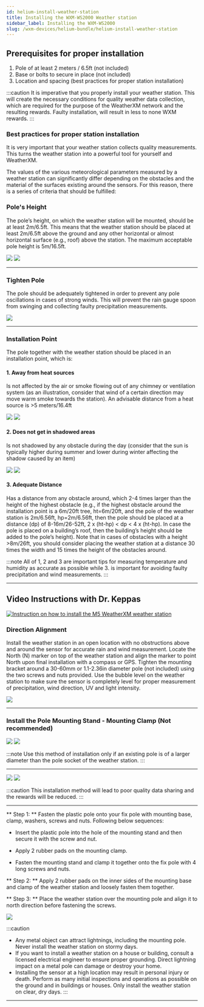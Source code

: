 ```yaml
---
id: helium-install-weather-station
title: Installing the WXM-WS2000 Weather station
sidebar_label: Installing the WXM-WS2000
slug: /wxm-devices/helium-bundle/helium-install-weather-station
---
```



## Prerequisites for proper installation
1. Pole of at least 2 meters / 6.5ft (not included)
1. Base or bolts to secure in place (not included)
1. Location and spacing (best practices for proper station installation)

:::caution
It is imperative that you properly install your weather station. This will create the necessary conditions for quality weather data collection, which are required for the purpose of the WeatherXM network and the resulting rewards. Faulty installation, will result in less to none WXM rewards.
:::

### Best practices for proper station installation

It is very important that your weather station collects quality measurements.
This turns the weather station into a powerful tool for yourself and WeatherXM.

The values of the various meteorological parameters measured by a weather station can significantly differ depending on the obstacles
and the material of the surfaces existing around the sensors. For this reason, there is a series of criteria that should be fulfilled:

### Pole's Height

<section class="explanation horizontal">
  <div class="copy">
    <p>
      The pole’s height, on which the weather station will be mounted, should be at least 2m/6.5ft.
      This means that the weather station should be placed at least 2m/6.5ft above the ground and any other horizontal
      or almost horizontal surface (e.g., roof) above the station. The maximum acceptable pole height is 5m/16.5ft.
    </p>
  </div>
  <div class="images">
    <img src={useBaseUrl("img/wxm-devices/helium-bundle/ground-height.svg")} />
    <img src={useBaseUrl("img/wxm-devices/helium-bundle/roof-deployment.svg")} />
  </div>
</section>

<hr/>


### Tighten Pole

<section class="explanation-flex">
  <div class="copy">
    <p>
      The pole should be adequately tightened in order to prevent any pole oscillations in cases of strong winds.
      This will prevent the rain gauge spoon from swinging and collecting faulty precipitation measurements.
    </p>
  </div>
  <div class="images">
    <img src={useBaseUrl("img/wxm-devices/helium-bundle/tighten-pole.svg")} />
  </div>
</section>
<hr/>

### Installation Point

The pole together with the weather station should be placed in an installation point, which is:

  <section class="explanation horizontal">
    <div class="copy">
      <h4>1. Away from heat sources</h4>
      <p>
        Is not affected by the air or smoke flowing out of any chimney or ventilation system
        (as an illustration, consider that wind of a certain direction may move warm smoke towards the station).
        An advisable distance from a heat source is >5 meters/16.4ft
      </p>
    </div>
    <div class="images">
      <img src={useBaseUrl("img/wxm-devices/wifi-m5-bundle/chimney-deployment.svg")} />
      <img src={useBaseUrl("img/wxm-devices/wifi-m5-bundle/airflow-deployment.svg")} />
    </div>
  </section>

  <section class="explanation horizontal">
    <div class="copy">
      <h4>2. Does not get in shadowed areas</h4>
      <p>
        Is not shadowed by any obstacle during the day (consider that the sun is typically higher during summer and lower during winter affecting the shadow caused by an item)
      </p>
    </div>
    <div class="images">
      <img src={useBaseUrl("img/wxm-devices/wifi-m5-bundle/building-with-pool-in-roof.svg")} />
      <img src={useBaseUrl("img/wxm-devices/wifi-m5-bundle/ws1000-shadow-soft.svg")} />
    </div>
  </section>

  <section class="explanation horizontal">
    <div>
      <h4>3. Adequate Distance</h4>
      <p>Has a distance from any obstacle around, which 2-4 times larger than the height of the highest obstacle
         (e.g., if the highest obstacle around the installation point is a 6m/20ft tree, ht=6m/20ft,
         and the pole of the weather station is 2m/6.56ft, hp=2m/6.56ft, then the pole should be placed at a distance (dp) of 8-16m/26-52ft,
         2 x (ht-hp) &#60; dp &#60; 4 x (ht-hp). In case the pole is placed on a building’s roof,
         then the building’s height should be added to the pole’s height).
         Note that in cases of obstacles with a height >8m/26ft, you should consider placing the weather station
         at a distance 30 times the width and 15 times the height of the obstacles around.
      </p>
    </div>
  </section>

:::note
All of 1, 2 and 3 are important tips for measuring temperature and humidity as accurate as possible
while 3. is important for avoiding faulty precipitation and wind measurements.
:::

<hr/>

## Video Instructions with Dr. Keppas

[![Instruction on how to install the M5 WeatherXM weather station](/img/wxm-devices/wifi-m5-bundle/video-setup-installation.png)](https://www.youtube.com/watch?v=J-dSXNLX4nk&ab_channel=WeatherXM)

### Direction Alignment

Install the weather station in an open location with no obstructions above and around the
sensor for accurate rain and wind measurement.
Locate the North (N) marker on top of the weather station and align the marker to point North
upon final installation with a compass or GPS. Tighten the mounting bracket around a 30-60mm 
or 1.1-2.36in diameter pole (not included) using the two screws and nuts provided.
Use the bubble level on the weather station to make sure the sensor is completely level for
proper measurement of precipitation, wind direction, UV and light intensity.

<div class="control">
    <img src={useBaseUrl("/img/wxm-devices/helium-bundle/direction-alignment.svg")} />
</div>

<hr/>

### Install the Pole Mounting Stand - Mounting Clamp (**Not recommended**)

<div class="explanation flex">
    <img src={useBaseUrl("/img/wxm-devices/helium-bundle/mounting-pole-installation-correct-1.svg")} />
    <img src={useBaseUrl("/img/wxm-devices/helium-bundle/mounting-pole-installation-correct-2.svg")} />
</div>

:::note
Use this method of installation only if an existing pole is of a larger diameter than the pole socket of the weather station.
:::
<hr/>

<div class="explanation flex">
    <img src={useBaseUrl("/img/wxm-devices/helium-bundle/mounting-pole-installation-false-1.svg")} />
    <img src={useBaseUrl("/img/wxm-devices/helium-bundle/mounting-pole-installation-false-2.svg")} />
</div>

:::caution
This installation method will lead to poor quality data sharing and the rewards will be reduced.
:::

<hr/>

** Step 1: ** Fasten the plastic pole onto your fix pole with mounting base, clamp, washers, screws and nuts. Following below sequences:

- Insert the plastic pole into the hole of the mounting stand and then secure it with the screw and nut.

- Apply 2 rubber pads on the mounting clamp.

- Fasten the mounting stand and clamp it together onto the fix pole with 4 long screws and nuts.


** Step 2: ** Apply 2 rubber pads on the inner sides of the mounting base and clamp of the weather station and loosely fasten them together.

** Step 3: ** Place the weather station over the mounting pole and align it to north direction before fastening the screws.

<div class="control">
    <img src={useBaseUrl("/img/wxm-devices/helium-bundle/plastic-pole-installation.svg")} />
</div>

:::caution
- Any metal object can attract lightnings, including the mounting pole. Never install the weather station on stormy days.
- If you want to install a weather station on a house or building, consult a licensed electrical engineer to ensure proper grounding. Direct lightning impact on a metal pole can damage or destroy your home.
- Installing the sensor at a high location may result in personal injury or death. Perform as many initial inspections and operations as possible on the ground and in buildings or houses. Only install the weather station on clear, dry days.
:::

<hr/>







